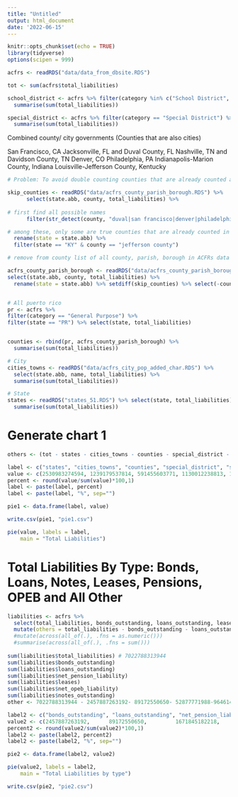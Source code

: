 ```yaml
---
title: "Untitled"
output: html_document
date: '2022-06-15'
---
```


```r
knitr::opts_chunk$set(echo = TRUE)
library(tidyverse)
options(scipen = 999)
```



```r

acfrs <- readRDS("data/data_from_dbsite.RDS")

tot <- sum(acfrs$total_liabilities)

school_district <- acfrs %>% filter(category %in% c("School District", "Community College District")) %>%  # NOT including General Purpose, Charter School, Special District, Public Higher Education
  summarise(sum(total_liabilities))

special_district <- acfrs %>% filter(category == "Special District") %>%  
  summarise(sum(total_liabilities))
```

Combined county/ city governments (Counties that are also cities)

San Francisco, CA
Jacksonville, FL and Duval County, FL
Nashville, TN and Davidson County, TN
Denver, CO
Philadelphia, PA
Indianapolis-Marion County, Indiana
Louisville-Jefferson County, Kentucky

```r
# Problem: To avoid double counting counties that are already counted as cities, need to removing counties that are cites 

skip_counties <- readRDS("data/acfrs_county_parish_borough.RDS") %>% 
      select(state.abb, county, total_liabilities) %>%   
  
# first find all possible names
      filter(str_detect(county, "duval|san francisco|denver|philadelphia|indianapolis|marion|louisville|jefferson|davidson")) %>% 

# among these, only some are true counties that are already counted in cities file
  rename(state = state.abb) %>% 
  filter(state == "KY" & county == "jefferson county")

# remove from county list of all county, parish, borough in ACFRs data

acfrs_county_parish_borough <- readRDS("data/acfrs_county_parish_borough.RDS") %>% 
select(state.abb, county, total_liabilities) %>% 
  rename(state = state.abb) %>% setdiff(skip_counties) %>% select(-county)


# All puerto rico
pr <- acfrs %>% 
filter(category == "General Purpose") %>% 
filter(state == "PR") %>% select(state, total_liabilities)


counties <- rbind(pr, acfrs_county_parish_borough) %>% 
  summarise(sum(total_liabilities))

```

```r
# City
cities_towns <- readRDS("data/acfrs_city_pop_added_char.RDS") %>% 
  select(state.abb, name, total_liabilities) %>% 
  summarise(sum(total_liabilities))

# State
states <- readRDS("states_51.RDS") %>% select(state, total_liabilities) %>% 
  summarise(sum(total_liabilities))
```

# Generate chart 1
```r

others <- (tot - states - cities_towns - counties - special_district - school_district )

label <- c("states", "cities_towns", "counties", "special_district", "school_district", "others")
value <- c(2530983274594, 1239179537814, 591455603771, 1130012238813, 1175789650248, 355368008704)
percent <- round(value/sum(value)*100,1)
label <- paste(label, percent)
label <- paste(label, "%", sep="")

pie1 <- data.frame(label, value)

write.csv(pie1, "pie1.csv")

pie(value, labels = label, 
    main = "Total Liabilities")
```

# Total Liabilities By Type:  Bonds, Loans, Notes, Leases, Pensions, OPEB and All Other
```r
liabilities <- acfrs %>% 
  select(total_liabilities, bonds_outstanding, loans_outstanding, leases, notes_outstanding, net_pension_liability, net_opeb_liability) %>% 
  mutate(others = total_liabilities - bonds_outstanding - loans_outstanding - leases - notes_outstanding - net_pension_liability - net_opeb_liability) 
  #mutate(across(all_of(.), .fns = as.numeric()))
  #summarise(across(all_of(.), .fns = sum()))
            
sum(liabilities$total_liabilities) # 7022788313944
sum(liabilities$bonds_outstanding)
sum(liabilities$loans_outstanding)
sum(liabilities$net_pension_liability)
sum(liabilities$leases)
sum(liabilities$net_opeb_liability)
sum(liabilities$notes_outstanding)
other <- 7022788313944 - 2457887263192- 89172550650- 52877771988-96461495003-1671845182218- 1270269047952

label2 <- c("bonds_outstanding", "loans_outstanding", "net_pension_liability", "leases", "net_opeb_liability", "other", "notes_outstanding")
value2 <- c(2457887263192,      89172550650,         1671845182218,          52877771988, 1270269047952, 1384275002941, 96461495003)
percent2 <- round(value2/sum(value2)*100,1)
label2 <- paste(label2, percent2)
label2 <- paste(label2, "%", sep="")

pie2 <- data.frame(label2, value2)

pie(value2, labels = label2, 
    main = "Total Liabilities by type")

write.csv(pie2, "pie2.csv")
```

